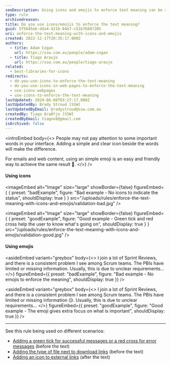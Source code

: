 ```yaml
---
seoDescription: Using icons and emojis to enforce text meaning can be a simple yet effective way to draw attention to important information, clarify unclear requirements, and enhance user understanding.
type: rule
archivedreason:
title: Do you use icons/emojis to enforce the text meaning?
guid: 5f5645eb-dda4-421b-84e7-c51b76887205
uri: enforce-the-text-meaning-with-icons-and-emojis
created: 2022-12-17T20:35:17.000Z
authors:
  - title: Adam Cogan
    url: https://ssw.com.au/people/adam-cogan
  - title: Tiago Araujo
    url: https://ssw.com.au/people/tiago-araujo
related:
  - best-libraries-for-icons
redirects:
  - do-you-use-icons-to-enforce-the-text-meaning
  - do-you-use-icons-in-web-pages-to-enforce-the-text-meaning
  - use-icons-webpages
  - use-icons-to-enforce-the-text-meaning
lastUpdated: 2024-06-08T03:27:17.000Z
lastUpdatedBy: Brady Stroud [SSW]
lastUpdatedByEmail: bradystroud@ssw.com.au
createdBy: Tiago AraÃºjo [SSW]
createdByEmail: tiagov8@gmail.com
isArchived: false
---
```


<introEmbed
  body={<>
People may not pay attention to some important words in your interface. Adding a simple and clear icon beside the words will make the difference.

For emails and web content, using an simple emoji is an easy and friendly way to achieve the same result 🙂.
  </>}
/>
#### Using icons

<imageEmbed
  alt="Image"
  size="large"
  showBorder={false}
  figureEmbed={ {
    preset: "badExample",
    figure: "Bad example - No icons to indicate the status",
    shouldDisplay: true
  } }
  src="/uploads/rules/enforce-the-text-meaning-with-icons-and-emojis/validation-bad.jpg"
/>

<imageEmbed
  alt="Image"
  size="large"
  showBorder={false}
  figureEmbed={ {
    preset: "goodExample",
    figure: "Good example - Green tick and red cross help the user to know what's going on",
    shouldDisplay: true
  } }
  src="/uploads/rules/enforce-the-text-meaning-with-icons-and-emojis/validation-good.jpg"
/>

#### Using emojis

<asideEmbed
  variant="greybox"
  body={<>
    I join a lot of Sprint Reviews, and there is a consistent problem I see among Scrum teams. The PBIs have limited or missing information. Usually, this is due to unclear requirements...
  </>}
  figureEmbed={{
    preset: "badExample",
    figure: "Bad example - No emojis to enforce the meaning",
    shouldDisplay: true
  }}
/>

<asideEmbed
  variant="greybox"
  body={<>
    I join a lot of Sprint Reviews, and there is a consistent problem I see among Scrum teams. The PBIs have limited or missing information 😥. Usually, this is due to unclear requirements...
  </>}
  figureEmbed={{
    preset: "goodExample",
    figure: "Good example - The emoji gives extra focus on what is important",
    shouldDisplay: true
  }}
/>

---

See this rule being used on different scenarios:

- [Adding a green tick for successful messages or a red cross for error messages](/messages-do-you-use-green-tick-red-cross-and-spinning-icon-to-show-the-status) (before the text)
- [Adding the type of file next to download links](/use-icons-to-not-surprise-users) (before the text)
- [Adding an icon to external links](/do-you-make-external-links-clear) (after the text)
